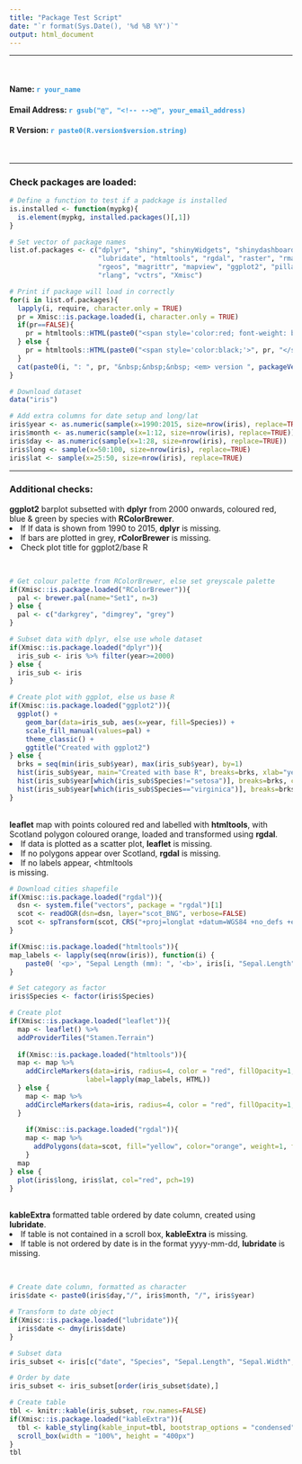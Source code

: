```yaml
---
title: "Package Test Script"
date: "`r format(Sys.Date(), '%d %B %Y')`"
output: html_document
---
```


<hr style="border-color: black; border-width: 2px;">
<br>
<h4> Name: <b style="color: #3498db;">`r your_name` </b></h4>
<h4> Email Address: <b style="color: #3498db;">`r gsub("@", "<!-- -->@", your_email_address)` </b></h4>
<h4> R Version: <b style="color: #3498db;">`r paste0(R.version$version.string)` </b></h4><br>

<hr style="border-color: black; border-width: 2px;">

<h3>Check packages are loaded:</h3>

```r
# Define a function to test if a padckage is installed
is.installed <- function(mypkg){
  is.element(mypkg, installed.packages()[,1])
}

# Set vector of package names
list.of.packages <- c("dplyr", "shiny", "shinyWidgets", "shinydashboard", "leaflet", "RColorBrewer",
                      "lubridate", "htmltools", "rgdal", "raster", "rmarkdown", "png", "kableExtra",
                      "rgeos", "magrittr", "mapview", "ggplot2", "pillar", "sf", "knitr",
                      "rlang", "vctrs", "Xmisc")

# Print if package will load in correctly
for(i in list.of.packages){
  lapply(i, require, character.only = TRUE)
  pr = Xmisc::is.package.loaded(i, character.only = TRUE)
  if(pr==FALSE){
    pr = htmltools::HTML(paste0("<span style='color:red; font-weight: bold;'>", pr, "</span>"))
  } else {
    pr = htmltools::HTML(paste0("<span style='color:black;'>", pr, "</span>"))
  }
  cat(paste0(i, ": ", pr, "&nbsp;&nbsp;&nbsp; <em> version ", packageVersion(i), "</em><br>"))
}

# Download dataset
data("iris")

# Add extra columns for date setup and long/lat
iris$year <- as.numeric(sample(x=1990:2015, size=nrow(iris), replace=TRUE))
iris$month <- as.numeric(sample(x=1:12, size=nrow(iris), replace=TRUE))
iris$day <- as.numeric(sample(x=1:28, size=nrow(iris), replace=TRUE))
iris$long <- sample(x=50:100, size=nrow(iris), replace=TRUE)
iris$lat <- sample(x=25:50, size=nrow(iris), replace=TRUE)
```

<hr style="border-color: black; border-width: 2px;">

<h3> Additional checks: </h3>

<b>ggplot2</b> barplot subsetted with <b>dplyr</b> from 2000 onwards, coloured red, blue & green by species with <b>RColorBrewer</b>.
<li>If If data is shown from 1990 to 2015, <b>dplyr</b> is missing.</li>
<li>If bars are plotted in grey, <b>rColorBrewer</b> is missing.</li>
<li>Check plot title for ggplot2/base R</li><br>
```r
# Get colour palette from RColorBrewer, else set greyscale palette
if(Xmisc::is.package.loaded("RColorBrewer")){
  pal <- brewer.pal(name="Set1", n=3)
} else {
  pal <- c("darkgrey", "dimgrey", "grey")
}

# Subset data with dplyr, else use whole dataset
if(Xmisc::is.package.loaded("dplyr")){
  iris_sub <- iris %>% filter(year>=2000)
} else {
  iris_sub <- iris 
}

# Create plot with ggplot, else us base R
if(Xmisc::is.package.loaded("ggplot2")){
  ggplot() +
    geom_bar(data=iris_sub, aes(x=year, fill=Species)) +
    scale_fill_manual(values=pal) +
    theme_classic() + 
    ggtitle("Created with ggplot2")
} else {
  brks = seq(min(iris_sub$year), max(iris_sub$year), by=1)
  hist(iris_sub$year, main="Created with base R", breaks=brks, xlab="year", ylab="count", col=pal[1])
  hist(iris_sub$year[which(iris_sub$Species!="setosa")], breaks=brks, col=pal[2], add=TRUE)
  hist(iris_sub$year[which(iris_sub$Species=="virginica")], breaks=brks, col=pal[3], add=TRUE)
}

```

<br>
<b>leaflet</b> map with points coloured red and labelled with <b>htmltools</b>, with Scotland polygon coloured orange, loaded and transformed using <b>rgdal</b>.
<li>If data is plotted as a scatter plot, <b>leaflet</b> is missing. </li>
<li>If no polygons appear over Scotland, <b>rgdal</b> is missing. </li>
<li>If no labels appear, <htmltools</li> is missing. </li>

```r
# Download cities shapefile
if(Xmisc::is.package.loaded("rgdal")){
  dsn <- system.file("vectors", package = "rgdal")[1]
  scot <- readOGR(dsn=dsn, layer="scot_BNG", verbose=FALSE)
  scot <- spTransform(scot, CRS("+proj=longlat +datum=WGS84 +no_defs +ellps=WGS84 +towgs84=0,0,0"))
}

if(Xmisc::is.package.loaded("htmltools")){
map_labels <- lapply(seq(nrow(iris)), function(i) {
    paste0( '<p>', "Sepal Length (mm): ", '<b>', iris[i, "Sepal.Length"], '</b>')})
}

# Set category as factor
iris$Species <- factor(iris$Species)

# Create plot
if(Xmisc::is.package.loaded("leaflet")){
  map <- leaflet() %>%
  addProviderTiles("Stamen.Terrain") 
  
  if(Xmisc::is.package.loaded("htmltools")){
  map <- map %>%
    addCircleMarkers(data=iris, radius=4, color = "red", fillOpacity=1, stroke=FALSE,
                   label=lapply(map_labels, HTML))
  } else {
    map <- map %>%
    addCircleMarkers(data=iris, radius=4, color = "red", fillOpacity=1, stroke=FALSE)
  }
  
    if(Xmisc::is.package.loaded("rgdal")){
    map <- map %>%
      addPolygons(data=scot, fill="yellow", color="orange", weight=1, fillOpacity=1)
    }
  map
} else {
  plot(iris$long, iris$lat, col="red", pch=19)
}

```

<br>
<b>kableExtra</b> formatted table ordered by date column, created using <b>lubridate</b>.
<li>If table is not contained in a scroll box, <b>kableExtra</b> is missing. </li>
<li>If table is not ordered by date is in the format yyyy-mm-dd, <b>lubridate</b> is missing. </li><br>
```r
# Create date column, formatted as character
iris$date <- paste0(iris$day,"/", iris$month, "/", iris$year)

# Transform to date object
if(Xmisc::is.package.loaded("lubridate")){
  iris$date <- dmy(iris$date)
}

# Subset data
iris_subset <- iris[c("date", "Species", "Sepal.Length", "Sepal.Width", "Petal.Length", "Petal.Width")]

# Order by date
iris_subset <- iris_subset[order(iris_subset$date),]

# Create table
tbl <- knitr::kable(iris_subset, row.names=FALSE) 
if(Xmisc::is.package.loaded("kableExtra")){
  tbl <- kable_styling(kable_input=tbl, bootstrap_options = "condensed") %>%
  scroll_box(width = "100%", height = "400px")
}
tbl
```

<br><br><br>

